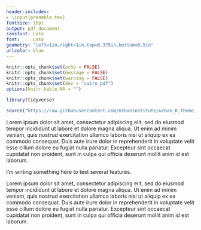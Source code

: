 ```yaml
---
header-includes:
- \input{preamble.tex}
fontsize: 10pt
output: pdf_document
sansfont: Lato
font:     Lato
geometry: "left=1in,right=1in,top=0.375in,bottom=0.5in"
urlcolor: blue
---
```


```r
knitr::opts_chunk$set(echo = FALSE)
knitr::opts_chunk$set(message = FALSE)
knitr::opts_chunk$set(warning = FALSE)
knitr::opts_chunk$set(dev = "cairo_pdf")
options(knitr.kable.NA = "")
```

```r
library(tidyverse)

source("https://raw.githubusercontent.com/UrbanInstitute/urban_R_theme/urban_R_theme_revamp/urban_theme.R")

```


\begin{figure}
  \includegraphics[width=1.5in]{design/urban_grid_blue_white.jpg}
  \label{fig:boat1}
\end{figure}

\urbantitle{Title of a Simple Factsheet Template}
\urbansubtitle{Subtitle of a Simple Factsheet Template}
\urbanauthors{Aaron Williams, Irvin Mull, and Graham MacDonald}

Lorem ipsum dolor sit amet, consectetur adipiscing elit, sed do eiusmod tempor incididunt ut labore et dolore magna aliqua. Ut enim ad minim veniam, quis nostrud exercitation ullamco laboris nisi ut aliquip ex ea commodo consequat. Duis aute irure dolor in reprehenderit in voluptate velit esse cillum dolore eu fugiat nulla pariatur. Excepteur sint occaecat cupidatat non proident, sunt in culpa qui officia deserunt mollit anim id est laborum.

I'm writing something here to test \footnote{footnotes working fine}
several features.

\begin{urbanbullets}
\item Bulleted list
\item Bulleted list
\item Bulleted list
\end{urbanbullets}

\begin{urbanenumerate}
\item Numbered list
\item Numbered list
\item Numbered list
\end{urbanenumerate}

\contactinfo{}

\newpage{}

Lorem ipsum dolor sit amet, consectetur adipiscing elit, sed do eiusmod tempor incididunt ut labore et dolore magna aliqua. Ut enim ad minim veniam, quis nostrud exercitation ullamco laboris nisi ut aliquip ex ea commodo consequat. Duis aute irure dolor in reprehenderit in voluptate velit esse cillum dolore eu fugiat nulla pariatur. Excepteur sint occaecat cupidatat non proident, sunt in culpa qui officia deserunt mollit anim id est laborum.




